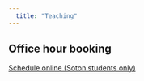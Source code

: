 ```yaml
---
  title: "Teaching"
---
```



## Office hour booking

<a href='https://outlook.office.com/bookwithme/user/76e472d5bfe24e81bbddb2e1a21f99d2@soton.ac.uk/meetingtype/UuCMqTUn9kOpL6KHrkI91Q2?anonymous&ep=mlink' target="_blank" rel="noopener noreferrer">Schedule online (Soton students only)</a>
